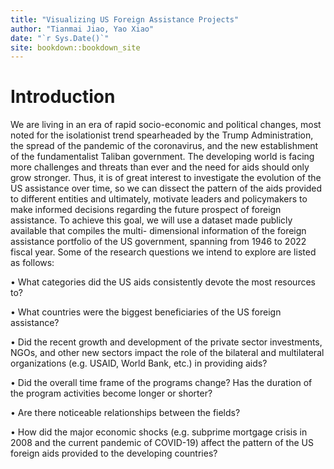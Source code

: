 ```yaml
--- 
title: "Visualizing US Foreign Assistance Projects"
author: "Tianmai Jiao, Yao Xiao"
date: "`r Sys.Date()`"
site: bookdown::bookdown_site
---
```


# Introduction

We are living in an era of rapid socio-economic and political changes, most noted for the isolationist trend spearheaded by the Trump Administration, the spread of the pandemic of the coronavirus, and the new establishment of the fundamentalist Taliban government. The developing world is facing more challenges and threats than ever and the need for aids should only grow stronger. Thus, it is of great interest to investigate the evolution of the US assistance over time, so we can dissect the pattern of the aids provided to different entities and ultimately, motivate leaders and policymakers to make informed decisions regarding the future prospect of foreign assistance. To achieve this goal, we will use a dataset made publicly available that compiles the multi- dimensional information of the foreign assistance portfolio of the US government, spanning from 1946 to 2022 fiscal year. Some of the research questions we intend to explore are listed as follows:

• What categories did the US aids consistently devote the most resources to?

• What countries were the biggest beneficiaries of the US foreign assistance?

• Did the recent growth and development of the private sector investments, NGOs, and other new sectors impact the role of the bilateral and multilateral organizations (e.g. USAID, World Bank, etc.) in providing aids?

• Did the overall time frame of the programs change? Has the duration of the program activities become longer or shorter?

• Are there noticeable relationships between the fields?

• How did the major economic shocks (e.g. subprime mortgage crisis in 2008 and the current pandemic of COVID-19) affect the pattern of the US foreign aids provided to the developing countries?

